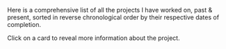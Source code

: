 Here is a comprehensive list of all the projects I have worked on, past & present, sorted in reverse chronological order by their respective dates of completion.

Click on a card to reveal more information about the project.
